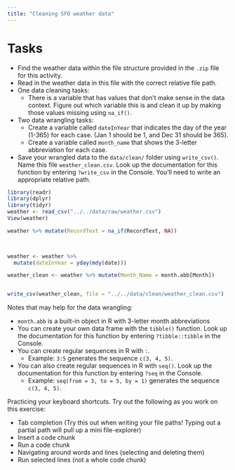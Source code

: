 ```yaml
---
title: "Cleaning SFO weather data"
---
```


# Tasks

- Find the weather data within the file structure provided in the `.zip` file for this activity.
- Read in the weather data in this file with the correct relative file path.
- One data cleaning tasks:
    - There is a variable that has values that don't make sense in the data context. Figure out which variable this is and clean it up by making those values missing using `na_if()`.
- Two data wrangling tasks:
    - Create a variable called `dateInYear` that indicates the day of the year (1-365) for each case. (Jan 1 should be 1, and Dec 31 should be 365).
    - Create a variable called `month_name` that shows the 3-letter abbreviation for each case.
- Save your wrangled data to the `data/clean/` folder using `write_csv()`. Name this file `weather_clean.csv`. Look up the documentation for this function by entering `?write_csv` in the Console. You'll need to write an appropriate relative path.

```r



library(readr)
library(dplyr)
library(tidyr)
weather <- read_csv("../../data/raw/weather.csv")
View(weather)
```
```r


weather %>% mutate(RecordText = na_if(RecordText, NA))


  
weather <- weather %>%
  mutate(dateInYear = yday(mdy(date)))

weather_clean <- weather %>% mutate(Month_Name = month.abb[Month])


write_csv(weather_clean, file = "../../data/clean/weather_clean.csv")

```



Notes that may help for the data wrangling:

- `month.abb` is a built-in object in R with 3-letter month abbreviations
- You can create your own data frame with the `tibble()` function. Look up the documentation for this function by entering `?tibble::tibble` in the Console.
- You can create regular sequences in R with `:`.
    - Example: `3:5` generates the sequence `c(3, 4, 5)`.
- You can also create regular sequences in R with `seq()`. Look up the documentation for this function by entering `?seq` in the Console.
    - Example: `seq(from = 3, to = 5, by = 1)` generates the sequence `c(3, 4, 5)`.



Practicing your keyboard shortcuts. Try out the following as you work on this exercise:

- Tab completion (Try this out when writing your file paths! Typing out a partial path will pull up a mini file-explorer)
- Insert a code chunk
- Run a code chunk
- Navigating around words and lines (selecting and deleting them)
- Run selected lines (not a whole code chunk)
